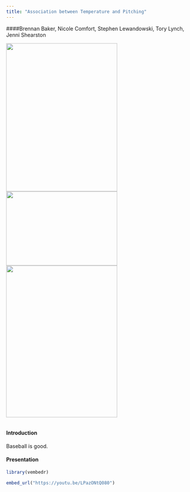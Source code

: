 ```yaml
---
title: "Association between Temperature and Pitching"
---
```


####Brennan Baker, Nicole Comfort, Stephen Lewandowski, Tory Lynch, Jenni Shearston
 


<img src = "./party-hats-party-animals.png" height = "400px" width = "300px" /> <img src = "./small_cow.png" height = "200px" width = "300px" /> <img src = "./flower_cow.png" height = "410px" width = "300px" />
 
 

```r

```

#### Introduction

Baseball is good. 

#### Presentation 
```r
library(vembedr)
```

```r
embed_url("https://youtu.be/LPazONtQ080")
```

